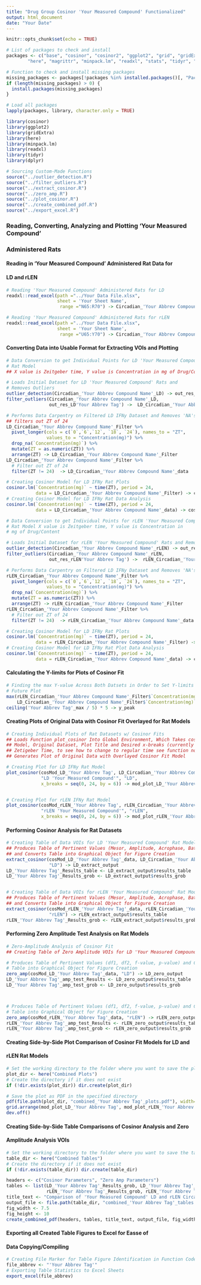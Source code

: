 ---
title: "Drug Group Cosinor 'Your Measured Compound' Functionalized"
output: html_document
date: "Your Date"
---

```{r setup, include=FALSE}
knitr::opts_chunk$set(echo = TRUE)

# List of packages to check and install
packages <- c("base", "cosinor", "cosinor2", "ggplot2", "grid", "gridExtra",
        "here", "magrittr", "minpack.lm", "readxl", "stats", "tidyr", "dplyr")

# Function to check and install missing packages
missing_packages <- packages[!packages %in% installed.packages()[, "Package"]]
if (length(missing_packages) > 0) {
  install.packages(missing_packages)
}

# Load all packages
lapply(packages, library, character.only = TRUE)

library(cosinor)
library(ggplot2)
library(gridExtra)
library(here)
library(minpack.lm)
library(readxl)
library(tidyr)
library(dplyr)
```


```{r}
# Sourcing Custom-Made Functions
source("../outlier_detection.R")
source("../filter_outliers.R")
source("../extract_cosinor.R")
source("../zero_amp.R")
source("../plot_cosinor.R")
source("../create_combined_pdf.R")
source("../export_excel.R")
```


### Reading, Converting, Analyzing and Plotting 'Your Measured Compound' 
### Administered Rats 
#### Reading in 'Your Measured Compound' Administered Rat Data for 
#### LD and rLEN
```{r}
# Reading 'Your Measured Compound' Administered Rats for LD
readxl::read_excel(path ="../Your Data File.xlsx",
                   sheet = 'Your Sheet Name',
                    range ="N65:R70") -> Circadian_'Your Abbrev Compound Name'_LD

# Reading 'Your Measured Compound' Administered Rats for rLEN
readxl::read_excel(path ="../Your Data File.xlsx",
                   sheet = 'Your Sheet Name',
                    range ="U65:Y70") -> Circadian_'Your Abbrev Compound Name'_rLEN
```


#### Converting Data into Usable Format for Extracting VOIs and Plotting
```{r}
# Data Conversion to get Individual Points for LD 'Your Measured Compound' 
# Rat Model
## X value is Zeitgeber time, Y value is Concentration in mg of Drug/Content

# Loads Initial Dataset for LD 'Your Measured Compound' Rats and 
# Removes Outliers
outlier_detection(Circadian_'Your Abbrev Compound Name'_LD) -> out_res_LD'Your Abbrev Tag'
filter_outliers(Circadian_'Your Abbrev Compound Name'_LD, 
                out_res_LD'Your Abbrev Tag') ->  LD_Circadian_'Your Abbrev Compound Name'_Filter

# Performs Data Carpentry on Filtered LD IFNy Dataset and Removes 'NA's,
## filters out ZT of 24
LD_Circadian_'Your Abbrev Compound Name'_Filter %>%
  pivot_longer(cols = c(`0`,`6`,`12`, `18`, `24`), names_to = "ZT", 
               values_to = "Concentration(mg)") %>%
  drop_na(`Concentration(mg)`) %>%
  mutate(ZT = as.numeric(ZT)) %>%
  arrange(ZT) -> LD_Circadian_'Your Abbrev Compound Name'_Filter
LD_Circadian_'Your Abbrev Compound Name'_Filter %>%
  # Filter out ZT of 24
  filter(ZT != 24)  -> LD_Circadian_'Your Abbrev Compound Name'_data

# Creating Cosinor Model for LD IFNy Rat Plots
cosinor.lm(`Concentration(mg)` ~ time(ZT), period = 24,
           data = LD_Circadian_'Your Abbrev Compound Name'_Filter) -> cosMod_LD_'Your Abbrev Tag'
# Creating Cosinor Model for LD IFNy Rat Data Analysis
cosinor.lm(`Concentration(mg)` ~ time(ZT), period = 24,
           data = LD_Circadian_'Your Abbrev Compound Name'_data) -> cosMod_LD_'Your Abbrev Tag'_data
```

```{r}
# Data Conversion to get Individual Points for rLEN 'Your Measured Compound' 
# Rat Model X value is Zeitgeber time, Y value is Concentration in 
# mg of Drug/Content

# Loads Initial Dataset for rLEN 'Your Measured Compound' Rats and Removes Outliers
outlier_detection(Circadian_'Your Abbrev Compound Name'_rLEN) -> out_res_rLEN'Your Abbrev Tag'
filter_outliers(Circadian_'Your Abbrev Compound Name'_rLEN, 
                out_res_rLEN'Your Abbrev Tag') ->  rLEN_Circadian_'Your Abbrev Compound Name'_Filter

# Performs Data Carpentry on Filtered LD IFNy Dataset and Removes 'NA's
rLEN_Circadian_'Your Abbrev Compound Name'_Filter %>%
  pivot_longer(cols = c(`0`,`6`,`12`, `18`, `24`), names_to = "ZT", 
               values_to = "Concentration(mg)") %>%
  drop_na(`Concentration(mg)`) %>%
  mutate(ZT = as.numeric(ZT)) %>%
  arrange(ZT) -> rLEN_Circadian_'Your Abbrev Compound Name'_Filter
rLEN_Circadian_'Your Abbrev Compound Name'_Filter %>%
  # Filter out ZT of 24
  filter(ZT != 24)  -> rLEN_Circadian_'Your Abbrev Compound Name'_data

# Creating Cosinor Model for LD IFNy Rat Plots
cosinor.lm(`Concentration(mg)` ~ time(ZT), period = 24,
           data = rLEN_Circadian_'Your Abbrev Compound Name'_Filter) -> cosMod_rLEN_'Your Abbrev Tag'
# Creating Cosinor Model for LD IFNy Rat Plot Data Analysis
cosinor.lm(`Concentration(mg)` ~ time(ZT), period = 24,
           data = rLEN_Circadian_'Your Abbrev Compound Name'_data) -> cosMod_rLEN_'Your Abbrev Tag'_data
```


#### Calculating the Y-limits for Plots of Cosinor Fit
```{r}
# Finding the max Y-value Across Both Datsets in Order to Set Y-limits of 
# Future Plot
max(rLEN_Circadian_'Your Abbrev Compound Name'_Filter$`Concentration(mg)`, 
    LD_Circadian_'Your Abbrev Compound Name'_Filter$`Concentration(mg)`) -> 'Your Abbrev Tag'_max
ceiling('Your Abbrev Tag'_max / 5) * 5 -> y_peak
```


#### Creating Plots of Original Data with Cosinor Fit Overlayed for Rat Models
```{r}
# Creating Individual Plots of Rat Datasets w/ Cosinor Fits
## Loads Function plot_cosinor Into Global Environment, Which Takes cosMod 
## Model, Original Dataset, Plot Title and Desired x-breaks (currently set for
## Zetigeber Time, to see how to change to regular time see function notes) and
## Generates Plot of Original Data with Overlayed Cosinor Fit Model

# Creating Plot for LD IFNy Rat Model
plot_cosinor(cosMod_LD_'Your Abbrev Tag', LD_Circadian_'Your Abbrev Compound Name'_Filter, 
             "LD 'Your Measured Compound'", "LD",
             x_breaks = seq(0, 24, by = 6)) -> mod_plot_LD_'Your Abbrev Tag'


# Creating Plot for rLEN IFNy Rat Model
plot_cosinor(cosMod_rLEN_'Your Abbrev Tag', rLEN_Circadian_'Your Abbrev Compound Name'_Filter, 
             "rLEN 'Your Measured Compound'", "rLEN",
             x_breaks = seq(0, 24, by = 6)) -> mod_plot_rLEN_'Your Abbrev Tag'
```


#### Performing Cosinor Analysis for Rat Datasets
```{r}
# Creating Table of Data VOIs for LD 'Your Measured Compound' Rat Model
## Produces Table of Pertinent Values (Mesor, Amplitude, Acrophase, Bathyphase)
## and Converts Table into Graphical Object for Figure Creation
extract_cosinor(cosMod_LD_'Your Abbrev Tag'_data, LD_Circadian_'Your Abbrev Compound Name'_data,
                "LD") -> LD_extract_output
LD_'Your Abbrev Tag'_Results_table <- LD_extract_output$results_table
LD_'Your Abbrev Tag'_Results_grob <- LD_extract_output$results_grob


# Creating Table of Data VOIs for rLEN 'Your Measured Compound' Rat Model
## Produces Table of Pertinent Values (Mesor, Amplitude, Acrophase, Bathyphase)
## and Converts Table into Graphical Object for Figure Creation
extract_cosinor(cosMod_rLEN_'Your Abbrev Tag'_data, rLEN_Circadian_'Your Abbrev Compound Name'_data,
                "rLEN") -> rLEN_extract_output$results_table
rLEN_'Your Abbrev Tag'_Results_grob <- rLEN_extract_output$results_grob
```


#### Performing Zero Amplitude Test Analysis on Rat Models
```{r}
# Zero-Amplitude Analysis of Cosinor Fit
## Creating Table of Zero Amplitude VOIs for LD 'Your Measured Compound' Rat Model

# Produces Table of Pertinent Values (df1, df2, f-value, p-value) and Converts 
# Table into Graphical Object for Figure Creation
zero_amp(cosMod_LD_'Your Abbrev Tag'_data, "LD") -> LD_zero_output
LD_'Your Abbrev Tag'_amp_test_Results <- LD_zero_output$results_table
LD_'Your Abbrev Tag'_amp_test_grob <- LD_zero_output$results_grob



# Produces Table of Pertinent Values (df1, df2, f-value, p-value) and Converts 
# Table into Graphical Object for Figure Creation
zero_amp(cosMod_rLEN_'Your Abbrev Tag'_data, "rLEN") -> rLEN_zero_output
rLEN_'Your Abbrev Tag'_amp_test_Results <- rLEN_zero_output$results_table
rLEN_'Your Abbrev Tag'_amp_test_grob <- rLEN_zero_output$results_grob
```


#### Creating Side-by-Side Plot Comparison of Cosinor Fit Models for LD and 
#### rLEN Rat Models
```{r, fig.width= 15}
# Set the working directory to the folder where you want to save the plot
plot_dir <- here("Combined Plots")
# Create the directory if it does not exist
if (!dir.exists(plot_dir)) dir.create(plot_dir)  

# Save the plot as PDF in the specified directory
pdf(file.path(plot_dir, "combined_'Your Abbrev Tag'_plots.pdf"), width=15, height=6)
grid.arrange(mod_plot_LD_'Your Abbrev Tag', mod_plot_rLEN_'Your Abbrev Tag', ncol = 2)
dev.off()
```


#### Creating Side-by-Side Table Comparisons of Cosinor Analysis and Zero
#### Amplitude Analysis VOIs
```{r}
# Set the working directory to the folder where you want to save the tables
table_dir <- here("Combined Tables")
# Create the directory if it does not exist
if (!dir.exists(table_dir)) dir.create(table_dir)  

headers <- c("Cosinor Parameters", "Zero Amp Parameters")
tables <- list(LD_'Your Abbrev Tag'_Results_grob, LD_'Your Abbrev Tag'_amp_test_grob, 
               rLEN_'Your Abbrev Tag'_Results_grob, rLEN_'Your Abbrev Tag'_amp_test_grob, NULL, NULL)
title_text <- "Comparison of 'Your Measured Compound' LD and rLEN Circadian Disruption Values"
output_file <- file.path(table_dir, "combined_'Your Abbrev Tag'_tables.pdf")
fig_width <- 7.5
fig_height <- 10
create_combined_pdf(headers, tables, title_text, output_file, fig_width, fig_height)
```


#### Exporting all Created Table Figures to Excel for Easse of
#### Data Copying/Compiling
```{r}
# Creating File Marker for Table Figure Identification in Function Code
file_abbrev <- "'Your Abbrev Tag'"
# Exporting Table Statistics to Excel Sheets
export_excel(file_abbrev)
```
